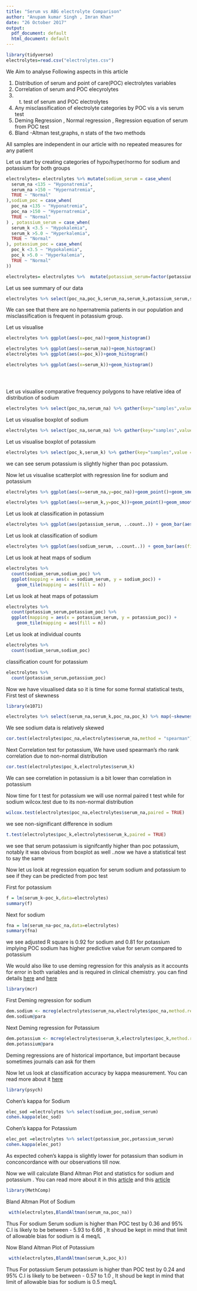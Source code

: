 ```yaml
---
title: "Serum vs ABG electrolyte Comparison"
author: "Anupam kumar Singh , Imran Khan"
date: "26 October 2017"
output:
  pdf_document: default
  html_document: default
---
```


```r
library(tidyverse)
electrolytes=read.csv("electrolytes.csv")
```

We Aim to analyse Following aspects in this article

1. Distribution of serum and point of care(POC) electrolytes variables
2. Correlation of serum and POC elecyrolytes
3. t. test of serum and POC electrolytes
4. Any misclassification of electrolyte categories by POC vis a vis serum test
5. Deming Regression , Normal regression , Regression equation of serum from POC test
6. Bland -Altman test,graphs, n stats of the two methods

All samples are independent in our article with no repeated measures for any patient

Let us start by creating categories of hypo/hyper/normo for sodium and potassium for both groups

```r
electrolytes= electrolytes %>% mutate(sodium_serum = case_when(
  serum_na <135 ~ "Hyponatremia",
  serum_na >150 ~ "Hypernatremia",
  TRUE ~ "Normal"
),sodium_poc = case_when(
  poc_na <135 ~ "Hyponatremia",
  poc_na >150 ~ "Hypernatremia",
  TRUE ~ "Normal"
) , potassium_serum = case_when(
  serum_k <3.5 ~ "Hypokalemia",
  serum_k >5.0 ~ "Hyperkalemia",
  TRUE ~ "Normal"
), potassium_poc = case_when(
  poc_k <3.5 ~ "Hypokalemia",
  poc_k >5.0 ~ "Hyperkalemia",
  TRUE ~ "Normal"
))


```





```r
electrolytes= electrolytes %>%  mutate(potassium_serum=factor(potassium_serum,levels=c("Hypokalemia","Normal","Hyperkalemia")),potassium_poc=factor(potassium_poc,levels=c("Hypokalemia","Normal","Hyperkalemia")),sodium_poc=factor(sodium_poc,levels=c("Hyponatremia","Normal","Hypernatremia")),sodium_serum=factor(sodium_serum,levels=c("Hyponatremia","Normal","Hypernatremia")))
```

Let us see summary of our data

```r
electrolytes %>% select(poc_na,poc_k,serum_na,serum_k,potassium_serum,sodium_serum,potassium_poc,sodium_poc) %>% summary()
```

We can see that there are no hpernatremia patients in our population and misclassification is frequent in potassium group.

Let us visualise 

```r
electrolytes %>% ggplot(aes(x=poc_na))+geom_histogram()

electrolytes %>% ggplot(aes(x=serum_na))+geom_histogram()
electrolytes %>% ggplot(aes(x=poc_k))+geom_histogram()

electrolytes %>% ggplot(aes(x=serum_k))+geom_histogram()





```



Let us visualise comparative frequency polygons to have relative idea of distribution of sodium

```r
electrolytes %>% select(poc_na,serum_na) %>% gather(key="samples",value = "value") %>% ggplot(aes(x=value,color=samples))+geom_freqpoly()
```

Let us visualise boxplot of sodium
```r
electrolytes %>% select(poc_na,serum_na) %>% gather(key="samples",value = "value") %>% ggplot(aes(y=value,x=samples))+geom_boxplot()
```

Let us visualise boxplot of potassium
```r
electrolytes %>% select(poc_k,serum_k) %>% gather(key="samples",value = "value") %>% ggplot(aes(y=value,x=samples))+geom_boxplot()
```

we can see serum potassium is slightly higher than poc potassium.

Now let us visualise scatterplot with regression line for sodium and potassium

```r
electrolytes %>% ggplot(aes(x=serum_na,y=poc_na))+geom_point()+geom_smooth(method="lm",formula = y~x)
```

```r
electrolytes %>% ggplot(aes(x=serum_k,y=poc_k))+geom_point()+geom_smooth(method="lm",formula = y~x)
```


Let us look at classification in potassium

```r
electrolytes %>% ggplot(aes(potassium_serum, ..count..)) + geom_bar(aes(fill = potassium_poc), position = "dodge")
```

Let us look at classification of sodium
```r
electrolytes %>% ggplot(aes(sodium_serum, ..count..)) + geom_bar(aes(fill = sodium_poc), position = "dodge")
```

Let us look at heat maps of sodium

```r
electrolytes %>% 
  count(sodium_serum,sodium_poc) %>%  
  ggplot(mapping = aes(x = sodium_serum, y = sodium_poc)) +
    geom_tile(mapping = aes(fill = n))
```

Let us look at heat maps of potassium

```r
electrolytes %>% 
  count(potassium_serum,potassium_poc) %>%  
  ggplot(mapping = aes(x = potassium_serum, y = potassium_poc)) +
    geom_tile(mapping = aes(fill = n))
```

Let us look at individual counts
```r
electrolytes %>% 
  count(sodium_serum,sodium_poc)
```

classification count for potassium

```r
electrolytes %>% 
  count(potassium_serum,potassium_poc) 
```



Now we have visualised data so it is time for some formal statistical tests, 
First test of skewness

```r
library(e1071)
```


```r
electrolytes %>% select(serum_na,serum_k,poc_na,poc_k) %>% map(~skewness(.))
```

We see sodium data is relatively skewed 
```r
cor.test(electrolytes$poc_na,electrolytes$serum_na,method = "spearman")
```

Next Correlation test for potassium, We have used spearman's rho rank correlation due to non-normal distribution

```r
cor.test(electrolytes$poc_k,electrolytes$serum_k)
```

We can see correlation in potassium is a bit lower than correlation in potassium

Now time for t test for potassium we will use normal paired t test while for sodium wilcox.test due to its non-normal distribution

```r
wilcox.test(electrolytes$poc_na,electrolytes$serum_na,paired = TRUE)
```

we see non-significant difference in sodium

```r
t.test(electrolytes$poc_k,electrolytes$serum_k,paired = TRUE)
```
we see that serum potassium is signifcantly higher than poc potassium, notably it was obvious from boxplot as well ..now we have a statistical test to say the same

Now let us look at regression equation for serum sodium and potassium to see if they can be predicted from poc test

First for potassium

```r
f = lm(serum_k~poc_k,data=electrolytes)
summary(f)
```

Next for sodium

```r
fna = lm(serum_na~poc_na,data=electrolytes)
summary(fna)
```

we see adjusted R square is 0.92 for sodium and 0.81 for potassium implying POC sodium has higher predictive value for serum compared to potassium

We would also like to use deming regression for this analysis as it accounts for error in both variables and is required in clinical chemistry.
you can find details [here](https://en.wikipedia.org/wiki/Deming_regression) and [here](https://www.r-bloggers.com/deming-and-passing-bablok-regression-in-r/) 

```r
library(mcr)
```

First Deming regression for sodium

```r

dem.sodium <- mcreg(electrolytes$serum_na,electrolytes$poc_na,method.reg = "Deming")
dem.sodium@para
```

Next Deming regression for Potassium

```r
dem.potassium <- mcreg(electrolytes$serum_k,electrolytes$poc_k,method.reg = "Deming")
dem.potassium@para
```

Deming regressions are of historical importance, but important because sometimes journals can ask for them

Now let us look at classification accuracy by kappa measurement. You can read more about it [here](https://en.wikipedia.org/wiki/Cohen%27s_kappa)

```r
library(psych)

```

Cohen's kappa for Sodium

```r
elec_sod =electrolytes %>% select(sodium_poc,sodium_serum)
cohen.kappa(elec_sod)
```

Cohen's kappa for Potassium

```r
elec_pot =electrolytes %>% select(potassium_poc,potassium_serum)
cohen.kappa(elec_pot)
```

As expected cohen's kappa is slightly lower for potassium than sodium in conconcordance with our observations till now.


Now we will calculate Bland Altman Plot and statistics for sodium and potassium . You can read more about it in this [article](https://www.ncbi.nlm.nih.gov/pmc/articles/PMC4470095/) and this [article](https://www.medcalc.org/manual/blandaltman.php)


```r
library(MethComp)
```

Bland Altman Plot of Sodium

```r
 with(electrolytes,BlandAltman(serum_na,poc_na))
```

Thus For sodium Serum sodium is higher than POC test by 0.36 and 95% C.I is likely to be between - 5.93 to 6.66 , It shoud be kept in mind that limit of allowable bias for sodium is 4 meq/L

Now Bland Altman Plot of Potassium

```r
 with(electrolytes,BlandAltman(serum_k,poc_k))
```

Thus For potassium Serum potassium is higher than POC test by 0.24 and 95% C.I is likely to be between - 0.57 to 1.0 , It shoud be kept in mind that limit of allowable bias for sodium is 0.5 meq/L
 
 